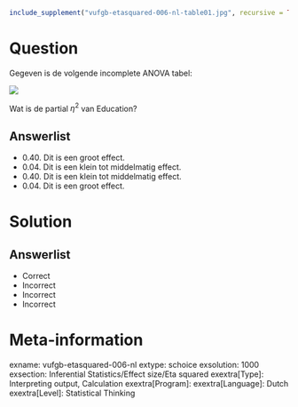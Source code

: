 ```r
include_supplement("vufgb-etasquared-006-nl-table01.jpg", recursive = TRUE)
```

Question
========

Gegeven is de volgende incomplete ANOVA tabel:

![](vufgb-etasquared-006-nl-table01.jpg)
  
Wat is de partial $\eta^{2}$ van Education?  
  
Answerlist
----------
* 0.40. Dit is een groot effect. 
* 0.04. Dit is een klein tot middelmatig effect.
* 0.40. Dit is een klein tot middelmatig effect.
* 0.04. Dit is een groot effect.

Solution
========

Answerlist
----------
* Correct
* Incorrect
* Incorrect
* Incorrect

Meta-information
================
exname: vufgb-etasquared-006-nl
extype: schoice
exsolution: 1000
exsection: Inferential Statistics/Effect size/Eta squared
exextra[Type]: Interpreting output, Calculation
exextra[Program]: 
exextra[Language]: Dutch
exextra[Level]: Statistical Thinking
